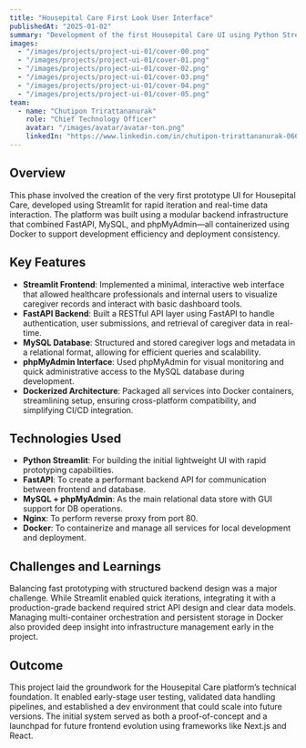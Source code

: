 ---
title: "Housepital Care First Look User Interface"
publishedAt: "2025-01-02"
summary: "Development of the first Housepital Care UI using Python Streamlit, supported by a Dockerized backend with FastAPI, MySQL, and phpMyAdmin."
images:
  - "/images/projects/project-ui-01/cover-00.png"
  - "/images/projects/project-ui-01/cover-01.png"
  - "/images/projects/project-ui-01/cover-02.png"
  - "/images/projects/project-ui-01/cover-03.png"
  - "/images/projects/project-ui-01/cover-04.png"
  - "/images/projects/project-ui-01/cover-05.png"
team:
  - name: "Chutipon Trirattananurak"
    role: "Chief Technology Officer"
    avatar: "/images/avatar/avatar-ton.png"
    linkedIn: "https://www.linkedin.com/in/chutipon-trirattananurak-066aa3131/"
---

## Overview

This phase involved the creation of the very first prototype UI for Housepital Care, developed using Streamlit for rapid iteration and real-time data interaction. The platform was built using a modular backend infrastructure that combined FastAPI, MySQL, and phpMyAdmin—all containerized using Docker to support development efficiency and deployment consistency.

## Key Features

- **Streamlit Frontend**: Implemented a minimal, interactive web interface that allowed healthcare professionals and internal users to visualize caregiver records and interact with basic dashboard tools.
- **FastAPI Backend**: Built a RESTful API layer using FastAPI to handle authentication, user submissions, and retrieval of caregiver data in real-time.
- **MySQL Database**: Structured and stored caregiver logs and metadata in a relational format, allowing for efficient queries and scalability.
- **phpMyAdmin Interface**: Used phpMyAdmin for visual monitoring and quick administrative access to the MySQL database during development.
- **Dockerized Architecture**: Packaged all services into Docker containers, streamlining setup, ensuring cross-platform compatibility, and simplifying CI/CD integration.

## Technologies Used

- **Python Streamlit**: For building the initial lightweight UI with rapid prototyping capabilities.
- **FastAPI**: To create a performant backend API for communication between frontend and database.
- **MySQL + phpMyAdmin**: As the main relational data store with GUI support for DB operations.
- **Nginx**: To perform reverse proxy from port 80.
- **Docker**: To containerize and manage all services for local development and deployment.

## Challenges and Learnings

Balancing fast prototyping with structured backend design was a major challenge. While Streamlit enabled quick iterations, integrating it with a production-grade backend required strict API design and clear data models. Managing multi-container orchestration and persistent storage in Docker also provided deep insight into infrastructure management early in the project.

## Outcome

This project laid the groundwork for the Housepital Care platform’s technical foundation. It enabled early-stage user testing, validated data handling pipelines, and established a dev environment that could scale into future versions. The initial system served as both a proof-of-concept and a launchpad for future frontend evolution using frameworks like Next.js and React.

